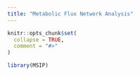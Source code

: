 ```yaml
---
title: "Metabolic Flux Network Analysis"
---
```


```r
knitr::opts_chunk$set(
  collapse = TRUE,
  comment = "#>"
)
```

```r
library(MSIP)
```

